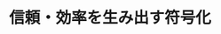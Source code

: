 ﻿---
title: "信頼・効率を生み出す符号化"
category: "情報理工学院"
vol: "89"
interviewee: "金子 晴彦"
url: ""
tags: []
pdf: "89-3-kaneko.pdf"
career: ""
preface: "情報分野の発展はめざましく、また多岐にわたっている。金子研究室はその中で符号化理論を対象にした 研究、特にハードウェアに適切な符号化を施すための研究を行なっている。本稿では符号化の基本から入 り、その後先生の研究である誤り訂正符号とデータ圧縮について紹介する。また、先生の研究のスタンス についても触れる。"
---
